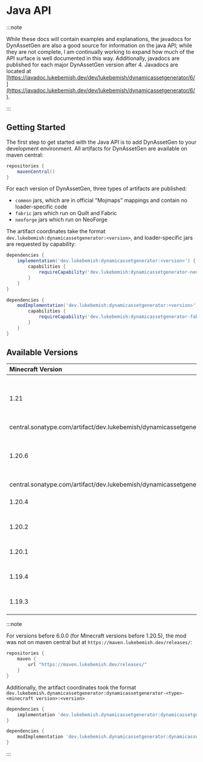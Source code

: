 # Java API

:::note

While these docs will contain examples and explanations, the javadocs for DynAssetGen are also a good source for information on the java API; while they are not complete, I am continually working to expand how much of
the API surface is well documented in this way. Additionally, javadocs are published for each major DynAssetGen version after 4. Javadocs are located at [https://javadoc.lukebemish.dev/dev/lukebemish/dynamicassetgenerator/6/](https://javadoc.lukebemish.dev/dev/lukebemish/dynamicassetgenerator/6/).

:::

## Getting Started

The first step to get started with the Java API is to add DynAssetGen to your development environment. All artifacts for DynAssetGen are available on maven central:

```gradle
repositories {
    mavenCentral()
}
```

For each version of DynAssetGen, three types of artifacts are published:
* `common` jars, which are in official "Mojmaps" mappings and contain no loader-specific code
* `fabric` jars which run on Quilt and Fabric
* `neoforge` jars which run on NeoForge

The artifact coordinates take the format `dev.lukebemish:dynamicassetgenerator:<version>`, and loader-specific jars are requested by capability:

```gradle title="Adding artifact on NeoForge"
dependencies {
    implementation('dev.lukebemish:dynamicassetgenerator:<version>') {
        capabilities {
            requireCapability('dev.lukebemish:dynamicassetgenerator-neoforge')
        }
    }
}
```

```gradle title="Adding artifact on Quilt or Fabric"
dependencies {
    modImplementation('dev.lukebemish:dynamicassetgenerator:<version>') {
        capabilities {
            requireCapability('dev.lukebemish:dynamicassetgenerator-fabric')
        }
    }
}
```

## Available Versions

| Minecraft Version | Latest |
| :---------------- | :----- |
| 1.21              | [![Latest 1.21 Version](https://img.shields.io/maven-central/v/dev.lukebemish/dynamicassetgenerator?versionPrefix=6.&style=for-the-badge&label=%20&color=e3116c)](https://
central.sonatype.com/artifact/dev.lukebemish/dynamicassetgenerator/versions) |
| 1.20.6            | [![Latest 1.20.6 Version](https://img.shields.io/maven-central/v/dev.lukebemish/dynamicassetgenerator?versionPrefix=6.0.&style=for-the-badge&label=%20&color=e3116c)](https://
central.sonatype.com/artifact/dev.lukebemish/dynamicassetgenerator/versions) |
| 1.20.4            | [![Latest 1.20.4 Version](https://img.shields.io/badge/dynamic/xml?style=for-the-badge&color=e3116c&label=&prefix=v&query=metadata%2F%2Flatest&url=https%3A%2F%2Fmaven.lukebemish.dev%2Freleases%2Fdev%2Flukebemish%2Fdynamicassetgenerator%2Fdynamicassetgenerator-common-1.20.4%2Fmaven-metadata.xml)](https://maven.lukebemish.dev/releases/dev/lukebemish/dynamicassetgenerator/dynamicassetgenerator-common-1.20.4/) |
| 1.20.2            | [![Latest 1.20.2 Version](https://img.shields.io/badge/dynamic/xml?style=for-the-badge&color=e3116c&label=&prefix=v&query=metadata%2F%2Flatest&url=https%3A%2F%2Fmaven.lukebemish.dev%2Freleases%2Fdev%2Flukebemish%2Fdynamicassetgenerator%2Fdynamicassetgenerator-common-1.20.2%2Fmaven-metadata.xml)](https://maven.lukebemish.dev/releases/dev/lukebemish/dynamicassetgenerator/dynamicassetgenerator-common-1.20.2/) |
| 1.20.1            | [![Latest 1.20.1 Version](https://img.shields.io/badge/dynamic/xml?style=for-the-badge&color=e3116c&label=&prefix=v&query=metadata%2F%2Flatest&url=https%3A%2F%2Fmaven.lukebemish.dev%2Freleases%2Fdev%2Flukebemish%2Fdynamicassetgenerator%2Fdynamicassetgenerator-common-1.20.1%2Fmaven-metadata.xml)](https://maven.lukebemish.dev/releases/dev/lukebemish/dynamicassetgenerator/dynamicassetgenerator-common-1.20.1/) |
| 1.19.4            | [![Latest 1.19.3 Version](https://img.shields.io/badge/dynamic/xml?style=for-the-badge&color=e3116c&label=&prefix=v&query=metadata%2F%2Flatest&url=https%3A%2F%2Fmaven.lukebemish.dev%2Freleases%2Fdev%2Flukebemish%2Fdynamicassetgenerator%2Fdynamicassetgenerator-common-1.19.4%2Fmaven-metadata.xml)](https://maven.lukebemish.dev/releases/dev/lukebemish/dynamicassetgenerator/dynamicassetgenerator-common-1.19.4/) |
| 1.19.3            | [![Latest 1.19.3 Version](https://img.shields.io/badge/dynamic/xml?style=for-the-badge&color=e3116c&label=&prefix=v&query=metadata%2F%2Flatest&url=https%3A%2F%2Fmaven.lukebemish.dev%2Freleases%2Fdev%2Flukebemish%2Fdynamicassetgenerator%2Fdynamicassetgenerator-common-1.19.3%2Fmaven-metadata.xml)](https://maven.lukebemish.dev/releases/dev/lukebemish/dynamicassetgenerator/dynamicassetgenerator-common-1.19.3/) |

:::note

For versions before 6.0.0 (for Minecraft versions before 1.20.5), the mod was not on maven central but at `https://maven.lukebemish.dev/releases/`:

```gradle
repositories {
    maven {
        url "https://maven.lukebemish.dev/releases/"
    }
}
```

Additionally, the artifact coordinates took the format `dev.lukebemish.dynamicassetgenerator:dynamicassetgenerator-<type>-<minecraft version>:<version>`

```gradle title="Adding artifact on NeoForge"
dependencies {
    implementation 'dev.lukebemish.dynamicassetgenerator:dynamicassetgenerator-neoforge-<minecraft version>:<version>'
}
```

```gradle title="Adding artifact on Quilt or Fabric"
dependencies {
    modImplementation 'dev.lukebemish.dynamicassetgenerator:dynamicassetgenerator-fabriquilt-<minecraft version>:<version>'
}
```

:::
